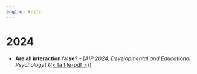 ```yaml
---
engine: knitr
---
```


# 2024

- **Are all interaction false?** - [*AIP 2024, Developmental and Educational Psychology*] [{{< fa file-pdf >}}](files/slides/2024-aip-sviluppo.pdf)
